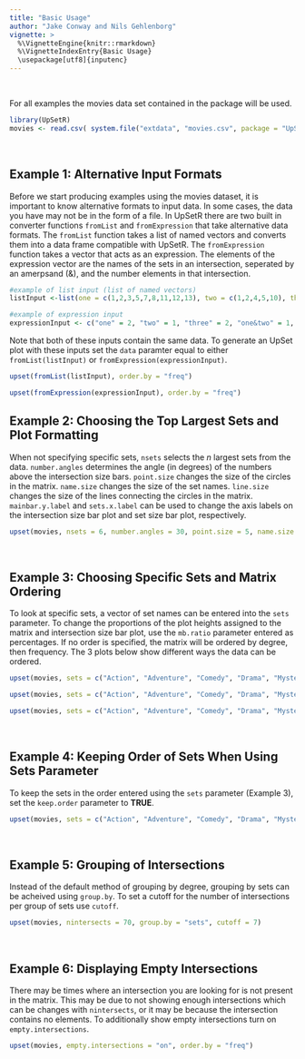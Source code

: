 ```yaml
---
title: "Basic Usage"
author: "Jake Conway and Nils Gehlenborg"
vignette: >
  %\VignetteEngine{knitr::rmarkdown}
  %\VignetteIndexEntry{Basic Usage}
  \usepackage[utf8]{inputenc}
---
```


<br>

For all examples the movies data set contained in the package will be used.
```r
library(UpSetR)
movies <- read.csv( system.file("extdata", "movies.csv", package = "UpSetR"), header=T, sep=";" )
```

<br>

Example 1: Alternative Input Formats
------------
Before we start producing examples using the movies dataset, it is important to know alternative formats to input data. In some cases, the data you have may not be in the form of a file. In UpSetR there are two built in converter functions `fromList` and `fromExpression` that take alternative data formats. The `fromList` function takes a list of named vectors and converts them into a data frame compatible with UpSetR. The `fromExpression` function takes a vector that acts as an expression. The elements of the expression vector are the names of the sets in an intersection, seperated by an amerpsand (&), and the number elements in that intersection. 
```r
#example of list input (list of named vectors)
listInput <-list(one = c(1,2,3,5,7,8,11,12,13), two = c(1,2,4,5,10), three = c(1,5,6,7,8,9,10,12,13))

#example of expression input
expressionInput <- c("one" = 2, "two" = 1, "three" = 2, "one&two" = 1, "one&three" = 4, "two&three" = 1, "one&two&three" = 2)
```
Note that both of these inputs contain the same data. To generate an UpSet plot with these inputs set the `data` paramter equal to either `fromList(listInput)` or `fromExpression(expressionInput)`.
```r
upset(fromList(listInput), order.by = "freq")
```
```r
upset(fromExpression(expressionInput), order.by = "freq")
```

Example 2: Choosing the Top Largest Sets and Plot Formatting
-----------
When not specifying specific sets, `nsets` selects the *n* largest sets from the data. `number.angles` determines the angle (in degrees) of the numbers above the intersection size bars. `point.size` changes the size of the circles in the matrix. `name.size` changes the size of the set names. `line.size` changes the size of the lines connecting the circles in the matrix. `mainbar.y.label` and `sets.x.label` can be used to change the axis labels on the intersection size bar plot and set size bar plot, respectively.
```r
upset(movies, nsets = 6, number.angles = 30, point.size = 5, name.size = 12, line.size = 2, mainbar.y.label = "Genre Intersections", sets.x.label = "Movies Per Genre")
```

<br>

Example 3: Choosing Specific Sets and Matrix Ordering
------------
To look at specific sets, a vector of set names can be entered into the `sets` parameter. To change the proportions of the plot heights assigned to the matrix and intersection size bar plot, use the `mb.ratio` parameter entered as percentages. If no order is specified, the matrix will be ordered by degree, then frequency. The 3 plots below show different ways the data can be ordered.
```r
upset(movies, sets = c("Action", "Adventure", "Comedy", "Drama", "Mystery", "Thriller", "Romance", "War", "Western"), mb.ratio = c(0.55,0.45), order.by = "freq")
```
```r
upset(movies, sets = c("Action", "Adventure", "Comedy", "Drama", "Mystery", "Thriller", "Romance", "War", "Western"), mb.ratio = c(0.55,0.45), order.by = "degree")
```
```r
upset(movies, sets = c("Action", "Adventure", "Comedy", "Drama", "Mystery", "Thriller", "Romance", "War", "Western"), mb.ratio = c(0.55,0.45), order.by = c("degree", "freq"))
```

<br>

Example 4: Keeping Order of Sets When Using Sets Parameter
------------
To keep the sets in the order entered using the `sets` parameter (Example 3), set the `keep.order` parameter to **TRUE**.
```r
upset(movies, sets = c("Action", "Adventure", "Comedy", "Drama", "Mystery", "Thriller", "Romance", "War", "Western"), mb.ratio = c(0.55,0.45), order.by = "freq", keep.order = TRUE)
```

<br>

Example 5: Grouping of Intersections
------------
Instead of the default method of grouping by degree, grouping by sets can be acheived using `group.by`. To set a cutoff for the number of intersections per group of sets use `cutoff`.
```r
upset(movies, nintersects = 70, group.by = "sets", cutoff = 7)
```

<br>

Example 6: Displaying Empty Intersections
------------
There may be times where an intersection you are looking for is not present in the matrix. This may be due to not showing enough intersections which can be changes with `nintersects`, or it may be because the intersection contains no elements. To additionally show empty intersections turn on `empty.intersections`.
```r
upset(movies, empty.intersections = "on", order.by = "freq")
```
